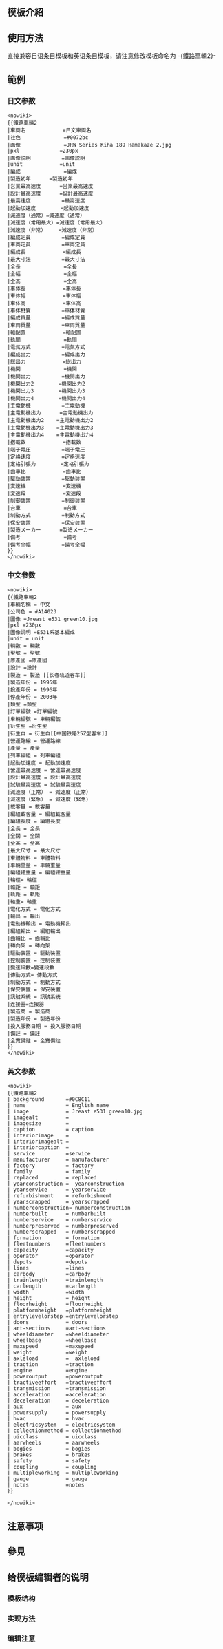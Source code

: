 <includeonly><!-- 在這裡加入模板的保護標識 --></includeonly><noinclude>{{Documentation subpage}}</noinclude>
<!-- 在本行下編輯模板說明 -->
== 模板介紹 ==

== 使用方法 ==
直接兼容日语条目模板和英语条目模板，请注意修改模板命名为     -{鐵路車輛2}-


== 範例 ==
===日文参数===
{{鐵路車輛2
|車両名            =日文車両名
|社色              =#0072bc
|画像              =JRW Series Kiha 189 Hamakaze 2.jpg
|pxl             =230px
|画像説明          =画像説明
|unit            =unit
|編成              =編成
|製造初年      =製造初年
|営業最高速度      =営業最高速度
|設計最高速度      =設計最高速度
|最高速度          =最高速度
|起動加速度        =起動加速度
|減速度（通常）=減速度（通常）
|減速度（常用最大）=減速度（常用最大）
|減速度（非常）    =減速度（非常）
|編成定員          =編成定員
|車両定員          =車両定員
|編成長            =編成長
|最大寸法          =最大寸法
|全長              =全長
|全幅              =全幅
|全高              =全高
|車体長            =車体長
|車体幅            =車体幅
|車体高            =車体高
|車体材質          =車体材質
|編成質量          =編成質量
|車両質量          =車両質量
|軸配置            =軸配置
|軌間              =軌間
|電気方式          =電気方式
|編成出力          =編成出力
|総出力            =総出力
|機関              =機関
|機関出力          =機関出力
|機関出力2        =機関出力2
|機関出力3        =機関出力3
|機関出力4        =機関出力4
|主電動機          =主電動機
|主電動機出力      =主電動機出力
|主電動機出力2    =主電動機出力2
|主電動機出力3    =主電動機出力3
|主電動機出力4    =主電動機出力4
|搭載数            =搭載数
|端子電圧          =端子電圧
|定格速度          =定格速度
|定格引張力        =定格引張力
|歯車比            =歯車比
|駆動装置          =駆動装置
|変速機            =変速機
|変速段            =変速段 
|制御方式          =制御方式

|制御装置          =制御装置
|制動装置          =制動装置

|台車              =台車
|制動方式          =制動方式 
|保安装置          =保安装置
|製造メーカー      =製造メーカー
|備考              =備考
|備考全幅          =備考全幅
}}
<pre style="font-size:90%; white-space:-moz-pre-wrap; white-space:-pre-wrap; white-space:-o-pre-wrap; white-space:pre-wrap; word-wrap:break-word;"><nowiki>
{{鐵路車輛2
|車両名            =日文車両名
|社色              =#0072bc
|画像              =JRW Series Kiha 189 Hamakaze 2.jpg
|pxl             =230px
|画像説明          =画像説明
|unit            =unit
|編成              =編成
|製造初年      =製造初年
|営業最高速度      =営業最高速度
|設計最高速度      =設計最高速度
|最高速度          =最高速度
|起動加速度        =起動加速度
|減速度（通常）=減速度（通常）
|減速度（常用最大）=減速度（常用最大）
|減速度（非常）    =減速度（非常）
|編成定員          =編成定員
|車両定員          =車両定員
|編成長            =編成長
|最大寸法          =最大寸法
|全長              =全長
|全幅              =全幅
|全高              =全高
|車体長            =車体長
|車体幅            =車体幅
|車体高            =車体高
|車体材質          =車体材質
|編成質量          =編成質量
|車両質量          =車両質量
|軸配置            =軸配置
|軌間              =軌間
|電気方式          =電気方式
|編成出力          =編成出力
|総出力            =総出力
|機関              =機関
|機関出力          =機関出力
|機関出力2        =機関出力2
|機関出力3        =機関出力3
|機関出力4        =機関出力4
|主電動機          =主電動機
|主電動機出力      =主電動機出力
|主電動機出力2    =主電動機出力2
|主電動機出力3    =主電動機出力3
|主電動機出力4    =主電動機出力4
|搭載数            =搭載数
|端子電圧          =端子電圧
|定格速度          =定格速度
|定格引張力        =定格引張力
|歯車比            =歯車比
|駆動装置          =駆動装置
|変速機            =変速機
|変速段            =変速段 
|制御装置          =制御装置
|台車              =台車
|制動方式          =制動方式 
|保安装置          =保安装置
|製造メーカー      =製造メーカー
|備考              =備考
|備考全幅          =備考全幅
}}
</nowiki></pre>
{{brClear}}

===中文参数===
{{鐵路車輛2
|車輛名稱 = 中文
|公司色 = #A14023
|圖像 =Jreast e531 green10.jpg
|pxl =230px
|圖像說明 =E531系基本編成
|unit = unit
|輛數 = 輛數
|型號 = 型號
|原產國 =原產國
|設計 =設計
|製造 = 製造 [[长春轨道客车]]
|製造年份 = 1995年
|投產年份 = 1996年
|停產年份 = 2003年
|類型 =類型
|訂單編號 =訂單編號
|車輛編號 = 車輛編號
|衍生型 =衍生型
|衍生自 = 衍生自[[中国铁路25Z型客车]]
|營運路線 = 營運路線 
|產量 = 產量
|列車編組 = 列車編組
|起動加速度 = 起動加速度
|營運最高速度 = 營運最高速度
|設計最高速度 = 設計最高速度
|試驗最高速度 = 試驗最高速度
|減速度（正常） = 減速度（正常）
|減速度（緊急） = 減速度（緊急）
|載客量 = 載客量
|編組載客量 = 編組載客量
|編組長度 = 編組長度
|全長 = 全長
|全闊 = 全闊
|全高 = 全高
|最大尺寸 = 最大尺寸
|車體物料 = 車體物料
|車輛重量 = 車輛重量
|編組總重量 = 編組總重量
|輪徑= 輪徑
|軸距 = 軸距
|軌距 = 軌距
|軸重= 軸重
|電化方式 = 電化方式
|輸出 = 輸出
|電動機輸出 = 電動機輸出
|編組輸出 = 編組輸出
|齒輪比 = 齒輪比
|轉向架 = 轉向架
|驅動裝置 = 驅動裝置
|控制裝置 = 控制裝置
|變速段數=變速段數
|傳動方式= 傳動方式
|制動方式 = 制動方式
|保安裝置 = 保安裝置
|訊號系統 = 訊號系統
|连接器=连接器
|製造商 = 製造商
|投入服務日期 = 投入服務日期
|備註 = 備註
|全寬備註 = 全寬備註
}}
<pre style="font-size:90%; white-space:-moz-pre-wrap; white-space:-pre-wrap; white-space:-o-pre-wrap; white-space:pre-wrap; word-wrap:break-word;"><nowiki>
{{鐵路車輛2
|車輛名稱 = 中文
|公司色 = #A14023
|圖像 =Jreast e531 green10.jpg
|pxl =230px
|圖像說明 =E531系基本編成
|unit = unit
|輛數 = 輛數
|型號 = 型號
|原產國 =原產國
|設計 =設計
|製造 = 製造 [[长春轨道客车]]
|製造年份 = 1995年
|投產年份 = 1996年
|停產年份 = 2003年
|類型 =類型
|訂單編號 =訂單編號
|車輛編號 = 車輛編號
|衍生型 =衍生型
|衍生自 = 衍生自[[中国铁路25Z型客车]]
|營運路線 = 營運路線 
|產量 = 產量
|列車編組 = 列車編組
|起動加速度 = 起動加速度
|營運最高速度 = 營運最高速度
|設計最高速度 = 設計最高速度
|試驗最高速度 = 試驗最高速度
|減速度（正常） = 減速度（正常）
|減速度（緊急） = 減速度（緊急）
|載客量 = 載客量
|編組載客量 = 編組載客量
|編組長度 = 編組長度
|全長 = 全長
|全闊 = 全闊
|全高 = 全高
|最大尺寸 = 最大尺寸
|車體物料 = 車體物料
|車輛重量 = 車輛重量
|編組總重量 = 編組總重量
|輪徑= 輪徑
|軸距 = 軸距
|軌距 = 軌距
|軸重= 軸重
|電化方式 = 電化方式
|輸出 = 輸出
|電動機輸出 = 電動機輸出
|編組輸出 = 編組輸出
|齒輪比 = 齒輪比
|轉向架 = 轉向架
|驅動裝置 = 驅動裝置
|控制裝置 = 控制裝置
|變速段數=變速段數
|傳動方式= 傳動方式
|制動方式 = 制動方式
|保安裝置 = 保安裝置
|訊號系統 = 訊號系統
|连接器=连接器
|製造商 = 製造商
|製造年份 = 製造年份
|投入服務日期 = 投入服務日期
|備註 = 備註
|全寬備註 = 全寬備註
}}
</nowiki></pre>
{{brClear}}

===英文参数===
{{鐵路車輛2
| background       =#0C8C11
| name             = English name
| image            = Jreast e531 green10.jpg
| imagealt         = 
| imagesize        = 
| caption          = caption
| interiorimage    = 
| interiorimagealt = 
| interiorcaption  = 
| service          =service
| manufacturer     = manufacturer
| factory          = factory
| family           = family
| replaced         = replaced 
| yearconstruction =  yearconstruction
| yearservice      = yearservice
| refurbishment    = refurbishment
| yearscrapped     = yearscrapped
| numberconstruction= numberconstruction
| numberbuilt      = numberbuilt 
| numberservice    = numberservice
| numberpreserved  = numberpreserved
| numberscrapped   = numberscrapped
| formation        = formation
| fleetnumbers     =fleetnumbers
| capacity         =capacity  
| operator         =operator  
| depots           =depots
| lines            =lines
| carbody          =carbody
| trainlength      =trainlength
| carlength        =carlength
| width            =width  
| height           = height
| floorheight      =floorheight
| platformheight   =platformheight
| entrylevelorstep =entrylevelorstep
| doors            = doors
| art-sections     =art-sections
| wheeldiameter    =wheeldiameter
| wheelbase        =wheelbase
| maxspeed         =maxspeed
| weight           =weight
| axleload         =  axleload  
| traction         =traction
| engine           =engine
| poweroutput      =poweroutput
| tractiveeffort   =tractiveeffort
| transmission     =transmission
| acceleration     =acceleration
| deceleration     = deceleration 
| aux              = aux 
| powersupply      = powersupply
| hvac             = hvac
| electricsystem   = electricsystem
| collectionmethod = collectionmethod 
| uicclass         = uicclass 
| aarwheels        = aarwheels
| bogies           = bogies
| brakes           = brakes
| safety           = safety
| coupling         = coupling
| multipleworking  = multipleworking
| gauge            = gauge
| notes            =notes
}}
<pre style="font-size:90%; white-space:-moz-pre-wrap; white-space:-pre-wrap; white-space:-o-pre-wrap; white-space:pre-wrap; word-wrap:break-word;"><nowiki>
{{鐵路車輛2
| background       =#0C8C11
| name             = English name
| image            = Jreast e531 green10.jpg
| imagealt         = 
| imagesize        = 
| caption          = caption
| interiorimage    = 
| interiorimagealt = 
| interiorcaption  = 
| service          =service
| manufacturer     = manufacturer
| factory          = factory
| family           = family
| replaced         = replaced 
| yearconstruction =  yearconstruction
| yearservice      = yearservice
| refurbishment    = refurbishment
| yearscrapped     = yearscrapped
| numberconstruction= numberconstruction
| numberbuilt      = numberbuilt 
| numberservice    = numberservice
| numberpreserved  = numberpreserved
| numberscrapped   = numberscrapped
| formation        = formation
| fleetnumbers     =fleetnumbers
| capacity         =capacity  
| operator         =operator  
| depots           =depots
| lines            =lines
| carbody          =carbody
| trainlength      =trainlength
| carlength        =carlength
| width            =width  
| height           = height
| floorheight      =floorheight
| platformheight   =platformheight
| entrylevelorstep =entrylevelorstep
| doors            = doors
| art-sections     =art-sections
| wheeldiameter    =wheeldiameter
| wheelbase        =wheelbase
| maxspeed         =maxspeed
| weight           =weight
| axleload         =  axleload  
| traction         =traction
| engine           =engine
| poweroutput      =poweroutput
| tractiveeffort   =tractiveeffort
| transmission     =transmission
| acceleration     =acceleration
| deceleration     = deceleration 
| aux              = aux 
| powersupply      = powersupply
| hvac             = hvac
| electricsystem   = electricsystem
| collectionmethod = collectionmethod 
| uicclass         = uicclass 
| aarwheels        = aarwheels
| bogies           = bogies
| brakes           = brakes
| safety           = safety
| coupling         = coupling
| multipleworking  = multipleworking
| gauge            = gauge
| notes            =notes
}}

</nowiki></pre>
{{brClear}}

== 注意事项 ==

== 參見 ==

== 给模板编辑者的说明 ==
=== 模板结构 ===
=== 实现方法 ===
=== 编辑注意 ===

<includeonly>
<!-- 本行下加入模板的分類 -->

</includeonly>